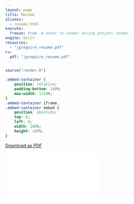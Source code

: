 ```yaml
---
layout: page
title: Resume
aliases:
  - resume.html
execute:
  freeze: true  # never re-render during project render
engine: knitr 
resources:
  - "jgregoire_resume.pdf"
cv:
  pdf: "jgregoire_resume.pdf"
---
```


```r
source("render.R")
```

```css
.embed-container {
    position: relative;
    padding-bottom: 100%;
    max-width: 1250%;
}
.embed-container iframe,
.embed-container embed {
    position: absolute;
    top: 0;
    left: 0;
    width: 100%;
    height: 100%;
}
```

[Download as PDF](https://github.com/jtgregoire93/resume/raw/main/jgregoire_resume.pdf)

```{=html}

<div class="embed-container">
  <iframe src="`r rmarkdown::metadata$cv$pdf`" style="border: 0.1px"></iframe>
</div>
```
